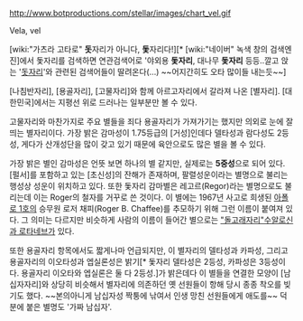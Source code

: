 http://www.botproductions.com/stellar/images/chart_vel.gif

Vela, vel

[wiki:"가츠라 고타로" '''돗'''자리가 아니다, '''돛'''자리다!][* [wiki:"네이버" 녹색 창의 검색엔진]에서 돛자리를 검색하면 연관검색어로 '야외용 '''돛자리''', 대나무 '''돛자리''' 등등..깔고 앉는 '[[돗자리]]'와 관련된 검색어들이 딸려온다(…) ~~어지간히도 오타 많이들 내는듯~~]

[나침반자리], [용골자리], [고물자리]와 함께 아르고자리에서 갈라져 나온 [별자리]. [대한민국]에서는 지평선 위로 드러나는 일부분만 볼 수 있다.

고물자리와 마찬가지로 주요 별들을 죄다 용골자리가 가져가기는 했지만 의외로 눈에 잘 띄는 별자리이다. 가장 밝은 감마성이 1.75등급의 [거성]인데다 델타성과 람다성도 2등성, 게다가 산개성단을 많이 갖고 있기 때문에 육안으로도 많은 별을 볼 수 있다.

가장 밝은 별인 감마성은 언뜻 보면 하나의 별 같지만, 실제로는 '''5중성'''으로 되어 있다. [펄서]를 포함하고 있는 [초신성]의 잔해가 존재하며, 팔렬성운이라는 별명으로 불리는 행성상 성운이 위치하고 있다. 또한 돛자리 감마별은 레고르(Regor)라는 별명으로도 불리는데 이는 Roger의 철자를 거꾸로 쓴 것이다. 이 별에는 1967년 사고로 희생된 [[아폴로 1호]]의 승무원 로저 채피(Roger B. Chaffee)를 추모하기 위해 그런 이름이 붙여져 있다. 그 의미는 다르지만 비슷하게 사람의 이름이 들어간 별으로는 [["돌고래자리"수알로신과 로타네브]]가 있다.

또한 용골자리 항목에서도 짧게나마 언급되지만, 이 별자리의 델타성과 카파성, 그리고 용골자리의 이오타성과 엡실론성은 밝기[* 돛자리 델타성은 2등성, 카파성은 3등성이다. 용골자리 이오타와 엡실론은 둘 다 2등성.]가 밝은데다 이 별들을 연결한 모양이 [남십자자리]와 상당히 비슷해서 별자리에 의존하던 옛 선원들이 항해 당시 종종 착오를 빚기도 했다. ~~본의아니게 남십자성 짝퉁에 낚여서 인생 망친 선원들에게 애도를~~ 덕분에 붙은 별명도 '가짜 남십자'.
